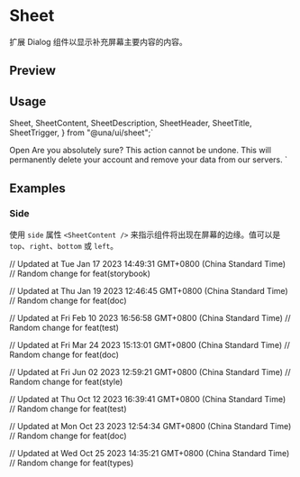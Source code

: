 

<Meta of={SheetStories} />

<RadixPrimitiveDocsButton name='dialog' />

# Sheet

扩展 Dialog 组件以显示补充屏幕主要内容的内容。

## Preview

<Canvas of={SheetStories.Default} />

## Usage

  Sheet,
  SheetContent,
  SheetDescription,
  SheetHeader,
  SheetTitle,
  SheetTrigger,
} from "@una/ui/sheet";`

  <SheetTrigger>Open</SheetTrigger>
  <SheetContent>
    <SheetHeader>
      <SheetTitle>Are you absolutely sure?</SheetTitle>
      <SheetDescription>
        This action cannot be undone. This will permanently delete your account
        and remove your data from our servers.
      </SheetDescription>
    </SheetHeader>
  </SheetContent>
</Sheet>
`

<Source code={importCode} language='ts' dark />
<Source code={usageCode} language='tsx' dark />

## Examples

### Side

使用 `side` 属性 `<SheetContent />` 来指示组件将出现在屏幕的边缘。值可以是 `top`、`right`、`bottom` 或 `left`。

<Canvas of={SheetStories.Default} />

<Controls />

// Updated at Tue Jan 17 2023 14:49:31 GMT+0800 (China Standard Time)
// Random change for feat(storybook)

// Updated at Thu Jan 19 2023 12:46:45 GMT+0800 (China Standard Time)
// Random change for feat(doc)

// Updated at Fri Feb 10 2023 16:56:58 GMT+0800 (China Standard Time)
// Random change for feat(test)

// Updated at Fri Mar 24 2023 15:13:01 GMT+0800 (China Standard Time)
// Random change for feat(doc)

// Updated at Fri Jun 02 2023 12:59:21 GMT+0800 (China Standard Time)
// Random change for feat(style)

// Updated at Thu Oct 12 2023 16:39:41 GMT+0800 (China Standard Time)
// Random change for feat(test)

// Updated at Mon Oct 23 2023 12:54:34 GMT+0800 (China Standard Time)
// Random change for feat(doc)

// Updated at Wed Oct 25 2023 14:35:21 GMT+0800 (China Standard Time)
// Random change for feat(types)
